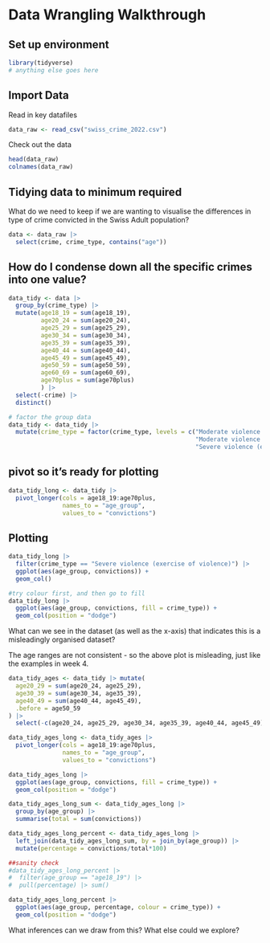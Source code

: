 # Data Wrangling Walkthrough

## Set up environment

```r
library(tidyverse)
# anything else goes here
```

## Import Data

Read in key datafiles

```r
data_raw <- read_csv("swiss_crime_2022.csv")
```

Check out the data

```r
head(data_raw)
colnames(data_raw)
```

## Tidying data to minimum required

What do we need to keep if we are wanting to visualise the differences in type of crime convicted in the Swiss Adult population?

```r
data <- data_raw |> 
  select(crime, crime_type, contains("age"))
```

## How do I condense down all the specific crimes into one value?

```r
data_tidy <- data |>
  group_by(crime_type) |> 
  mutate(age18_19 = sum(age18_19),
         age20_24 = sum(age20_24),
         age25_29 = sum(age25_29),
         age30_34 = sum(age30_34),
         age35_39 = sum(age35_39),
         age40_44 = sum(age40_44),
         age45_49 = sum(age45_49),
         age50_59 = sum(age50_59),
         age60_69 = sum(age60_69),
         age70plus = sum(age70plus)
         ) |> 
  select(-crime) |> 
  distinct()

# factor the group data
data_tidy <- data_tidy |> 
  mutate(crime_type = factor(crime_type, levels = c("Moderate violence (threat of violence)", 
                                                    "Moderate violence (exercise of violence evt. threat of violence)",
                                                    "Severe violence (exercise of violence)")))
```

## pivot so it's ready for plotting

```r
data_tidy_long <- data_tidy |> 
  pivot_longer(cols = age18_19:age70plus, 
               names_to = "age_group", 
               values_to = "convictions")

```
## Plotting

```r
data_tidy_long |> 
  filter(crime_type == "Severe violence (exercise of violence)") |> 
  ggplot(aes(age_group, convictions)) +
  geom_col()

#try colour first, and then go to fill
data_tidy_long |> 
  ggplot(aes(age_group, convictions, fill = crime_type)) +
  geom_col(position = "dodge")
```

What can we see in the dataset (as well as the x-axis) that indicates this is a misleadingly organised dataset?

The age ranges are not consistent - so the above plot is misleading, just like the examples in week 4.

```r
data_tidy_ages <- data_tidy |> mutate(
  age20_29 = sum(age20_24, age25_29),
  age30_39 = sum(age30_34, age35_39),
  age40_49 = sum(age40_44, age45_49),
  .before = age50_59
) |> 
  select(-c(age20_24, age25_29, age30_34, age35_39, age40_44, age45_49))

data_tidy_ages_long <- data_tidy_ages |> 
  pivot_longer(cols = age18_19:age70plus, 
               names_to = "age_group", 
               values_to = "convictions") 

data_tidy_ages_long |> 
  ggplot(aes(age_group, convictions, fill = crime_type)) +
  geom_col(position = "dodge")
```

```r
data_tidy_ages_long_sum <- data_tidy_ages_long |> 
  group_by(age_group) |> 
  summarise(total = sum(convictions))

data_tidy_ages_long_percent <- data_tidy_ages_long |> 
  left_join(data_tidy_ages_long_sum, by = join_by(age_group)) |> 
  mutate(percentage = convictions/total*100)

##sanity check
#data_tidy_ages_long_percent |> 
#  filter(age_group == "age18_19") |> 
#  pull(percentage) |> sum()
```

```r
data_tidy_ages_long_percent |> 
  ggplot(aes(age_group, percentage, colour = crime_type)) +
  geom_col(position = "dodge")
```

What inferences can we draw from this? What else could we explore?
